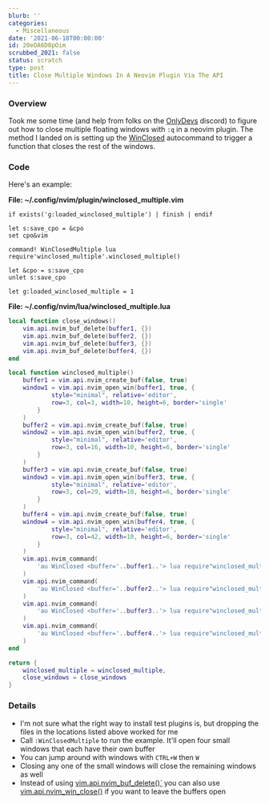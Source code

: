 ```yaml
---
blurb: ''
categories:
  - Miscellaneous
date: '2021-06-18T00:00:00'
id: 20eOA6D0pOim
scrubbed_2021: false
status: scratch
type: post
title: Close Multiple Windows In A Neovim Plugin Via The API
---
```


### Overview

Took me some time (and help from folks on the [OnlyDevs](https://www.twitch.tv/team/onlydevs) discord) to figure out how to close multiple floating windows with `:q` in a neovim plugin. The method I landed on is setting up the [WinClosed](https://neovim.io/doc/user/autocmd.html#WinClosed) autocommand to trigger a function that closes the rest of the windows. 


### Code 

Here's an example:

__File: ~/.config/nvim/plugin/winclosed_multiple.vim__

```vim
if exists('g:loaded_winclosed_multiple') | finish | endif

let s:save_cpo = &cpo
set cpo&vim

command! WinClosedMultiple lua require'winclosed_multiple'.winclosed_multiple()

let &cpo = s:save_cpo
unlet s:save_cpo

let g:loaded_winclosed_multiple = 1
```

__File: ~/.config/nvim/lua/winclosed_multiple.lua__

```lua
local function close_windows()
    vim.api.nvim_buf_delete(buffer1, {})
    vim.api.nvim_buf_delete(buffer2, {})
    vim.api.nvim_buf_delete(buffer3, {})
    vim.api.nvim_buf_delete(buffer4, {})
end

local function winclosed_multiple()
    buffer1 = vim.api.nvim_create_buf(false, true)
    window1 = vim.api.nvim_open_win(buffer1, true, {
            style="minimal", relative='editor',
            row=3, col=3, width=10, height=6, border='single'
        }
    )
    buffer2 = vim.api.nvim_create_buf(false, true)
    window2 = vim.api.nvim_open_win(buffer2, true, {
            style="minimal", relative='editor',
            row=3, col=16, width=10, height=6, border='single'
        }
    )
    buffer3 = vim.api.nvim_create_buf(false, true)
    window3 = vim.api.nvim_open_win(buffer3, true, {
            style="minimal", relative='editor',
            row=3, col=29, width=10, height=6, border='single'
        }
    )
    buffer4 = vim.api.nvim_create_buf(false, true)
    window4 = vim.api.nvim_open_win(buffer4, true, {
            style="minimal", relative='editor',
            row=3, col=42, width=10, height=6, border='single'
        }
    )
    vim.api.nvim_command(
        'au WinClosed <buffer='..buffer1..'> lua require"winclosed_multiple".close_windows()'
    )
    vim.api.nvim_command(
        'au WinClosed <buffer='..buffer2..'> lua require"winclosed_multiple".close_windows()'
    )
    vim.api.nvim_command(
        'au WinClosed <buffer='..buffer3..'> lua require"winclosed_multiple".close_windows()'
    )
    vim.api.nvim_command(
        'au WinClosed <buffer='..buffer4..'> lua require"winclosed_multiple".close_windows()'
    )
end

return {
    winclosed_multiple = winclosed_multiple,
    close_windows = close_windows
}
```

### Details

- I'm not sure what the right way to install test plugins is, but dropping the files in the locations listed above worked for me
- Call `:WinClosedMultiple` to run the example. It'll open four small windows that each have their own buffer
- You can jump around with windows with `CTRL+W` then `W`
- Closing any one of the small windows will close the remaining windows as well
- Instead of using [vim.api.nvim_buf_delete()`](https://neovim.io/doc/user/api.html#nvim_buf_delete()) you can also use [vim.api.nvim_win_close()](https://neovim.io/doc/user/api.html#nvim_win_close()) if you want to leave the buffers open
